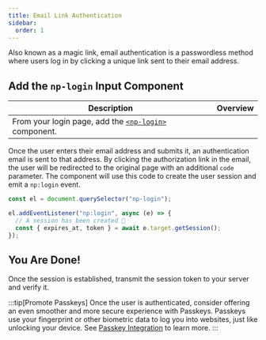 ```yaml
---
title: Email Link Authentication
sidebar:
  order: 1
---
```


Also known as a magic link, email authentication is a passwordless method where users log in by clicking a unique link sent to their email address.

## Add the `np-login` Input Component

| Description | Overview                                                                                                      |
| ----------- | ------------------------------------------------------------------------------------------------------------- |
| From your login page, add the [`<np-login>`](/reference/components/np-login) component. |<np-login></np-login> |

Once the user enters their email address and submits it, an authentication email is sent to that address.
By clicking the authorization link in the email, the user will be redirected to the original page with an additional `code` parameter.
The component will use this code to create the user session and emit a `np:login` event.

```js
const el = document.querySelector("np-login");

el.addEventListener("np:login", async (e) => {
  // A session has been created 🎉
  const { expires_at, token } = await e.target.getSession();
});
```

## You Are Done!

Once the session is established, transmit the session token to your server and verify it.


<LinkCard title="Session Management" description="Learn how to manage sessions and verify the session token" href="/guides/session" />

:::tip[Promote Passkeys]
Once the user is authenticated, consider offering an even smoother and more secure experience with Passkeys.
Passkeys use your fingerprint or other biometric data to log you into websites, just like unlocking your device.
See [Passkey Integration](/guides/passkeys) to learn more.
:::
